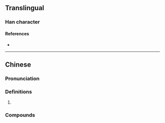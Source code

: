 {{character info}}
==Translingual==

===Han character===
{{Han char|rn=80|rad=毋|as=04|sn=8|four=|canj=WYPD|ids=⿰母也}}

====References====
* {{Han ref|kx=0589.050|dkj=16729|dj=0981.070|hdz=42382.030|uh=6BD1|ud=27601}}

----

==Chinese==
{{zh-forms}}

===Pronunciation===
{{zh-pron
|m=jiě
|cat=
}}

===Definitions===
{{zh-hanzi}}

# {{rfdef|zh}}

===Compounds===
{{zh-der|娭毑}}